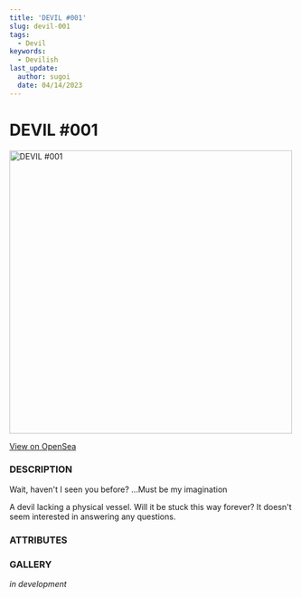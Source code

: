 ```yaml
---
title: 'DEVIL #001'
slug: devil-001
tags:
  - Devil
keywords:
  - Devilish
last_update:
  author: sugoi
  date: 04/14/2023
---
```



# DEVIL #001

<img src='https://nft-cdn.alchemy.com/eth-mainnet/28a8ce6142a8f22cc70cfab56b430ace' alt='DEVIL #001' width='500' />

[View on OpenSea](https://opensea.io/assets/ethereum/0x231EDa2D0E36E5254515B7625D1201f7b4617cf4/1)

### DESCRIPTION

Wait, haven't I seen you before? ...Must be my imagination

A devil lacking a physical vessel. Will it be stuck this way forever? It doesn't seem interested in answering any questions.

### ATTRIBUTES

<AttributeTag traitType='HUMANITY' value='NULL' />
<AttributeTag traitType='TYPE' value='DEVIL' />
<AttributeTag traitType='SUBTYPE' value='N/A' />

### GALLERY

_in development_
